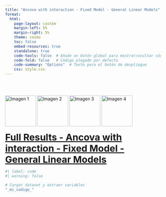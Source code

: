 ```yaml
---
title: "Ancova with interaction - Fixed Model - General Linear Models"
format: 
  html:
    page-layout: custom
    margin-left: 5%
    margin-right: 5%
    theme: cosmo
    toc: false
    embed-resources: true
    standalone: true
    code-tools: false  # Añade un botón global para mostrar/ocultar código
    code-fold: false   # Código plegado por defecto
    code-summary: "Options"  # Texto para el botón de despliegue
    css: style.css
---
```


<br>
<br>
<script>
document.addEventListener('DOMContentLoaded', function() {
  var title = document.querySelector('h1.title');
  var author = document.querySelector('.author');
  var date = document.querySelector('.date');
  
  title.style.display = 'none';
  author.style.display = 'none';
  date.style.display = 'none';
});
</script>

<div style="display: flex; justify-content: start; gap: 10px;">
  <img src="logo_01_unc_master.png" alt="Imagen 1" style="height: 100px;">
  <img src="logo_02_fcefyn_master.png" alt="Imagen 2" style="height: 100px;">
  <img src="logo_03_efadoc_master.png" alt="Imagen 3" style="height: 100px;">
  <img src="logo_04_rscience_master.png" alt="Imagen 4" style="height: 100px;">
</div>

<div style="font-size:30px; font-weight: bold; text-decoration: underline;"> Full Results - Ancova with interaction - Fixed Model - General Linear Models</div>


```r
#| label: code
#| warning: false

# Cargar dataset y extraer variables
"_mi_codigo_"

```
